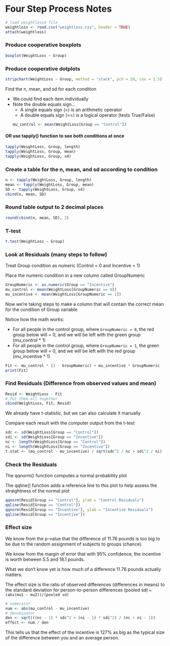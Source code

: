 # Four Step Process Notes
```r
# load weightloss4 file
weightloss <- read.csv("weightloss.csv", header = TRUE)
attach(weightloss)
```

### Produce cooperative boxplots
```r
boxplot(WeightLoss ~ Group)
```

### Produce cooperative dotplots
```r
stripchart(WeightLoss ~ Group, method = "stack", pch = 20, cex = 1.5)
```

Find the n, mean, and sd for each condition

- We could find each item individually
- Note the double equals sign...
  - A single equals sign (=) is an arithmetic operator
  - A double equals sign (==) is a logical operator (tests True/False)
```r
mu_control <- mean(WeightLoss[Group == "Control"])
```

#### OR use tapply() function to see both conditions at once
```r
tapply(WeightLoss, Group, length)
tapply(WeightLoss, Group, mean)
tapply(WeightLoss, Group, sd)
```

### Create a table for the n, mean, and sd according to condition
```r
n <- tapply(WeightLoss, Group, length)
mean <- tapply(WeightLoss, Group, mean)
SD <- tapply(WeightLoss, Group, sd)
cbind(n, mean, SD)
```

### Round table output to 2 decimal places
```r
round(cbind(n, mean, SD), 2)
```

### T-test
```r
t.test(WeightLoss ~ Group)
```

### Look at Residuals (many steps to follow)
Treat Group condition as numeric (Control = 0 and Incentive = 1)

Place the numeric condition in a new column called GroupNumeric
```r
GroupNumeric <- as.numeric(Group == "Incentive")
mu_control <- mean(WeightLoss[GroupNumeric == 0])
mu_incentive <- mean(WeightLoss[GroupNumeric == 1])
```
Now we're taking steps to make a column that will contain the correct mean for the condition of Group variable

Notice how the math works:

- For all people in the control group, where `GroupNumeric = 0`, the red group below will = 0, and we will be left with the green group (mu_control * 1)
- For all people in the control group, where `GroupNumeric = 1`, the green group below will = 0, and we will be left with the red group (mu_incentive * 1)
```r
Fit <- mu_control * (1 - GroupNumeric) + mu_incentive * GroupNumeric
print(Fit)
```

### Find Residuals (Difference from observed values and mean)
```r
Resid <- WeightLoss - Fit
# Put them all together
cbind(WeightLoss, Fit, Resid)
```

We already have t-statistic, but we can also calculate it manually

Compare each result with the computer output from the t-test
```r
sdc <- sd(WeightLoss[Group == "Control"])
sdi <- sd(WeightLoss[Group == "Incentive"])
nc <- length(WeightLoss[Group == "Control"])
ni <- length(WeightLoss[Group == "Incentive"])
t.stat <- (mu_control - mu_incentive) / sqrt(sdc^2 / nc + sdi^2 / ni)
```

### Check the Residuals

The qqnorm() function computes a normal probability plot

The qqline() function adds a reference line to this plot to help assess the straightness of the normal plot
```r
qqnorm(Resid[Group == "Control"], ylab = "Control Residuals")
qqline(Resid[Group == "Control"])
qqnorm(Resid[Group == "Incentive"], ylab = "Incentive Residuals")
qqline(Resid[Group == "Incentive"])
```

### Effect size

We know from the p-value that the difference of 11.76 pounds is too big to be due to the random assignment of subjects to groups (chance).

We know from the margin of error that with 95% confidence, the incentive is worth between 5.5 and 18.1 pounds.

What we don't know yet is how much of a difference 11.76 pounds actually matters.

The effect size is the ratio of observed differences (differences in means) to the standard deviation for person-to-person differences (pooled sd)
`=(abs(mu1 - mu2))/(pooled sd)`
```r
# numerator
num <- abs(mu_control - mu_incentive)
# denominator
den <- sqrt(((nc - 1) * sdc^2 + (ni - 1) * sdi^2) / (nc + ni - 2))
effect <- num / den
```

This tells us that the effect of the incentive is 127% as big as the typical size of the difference between you and an average person.